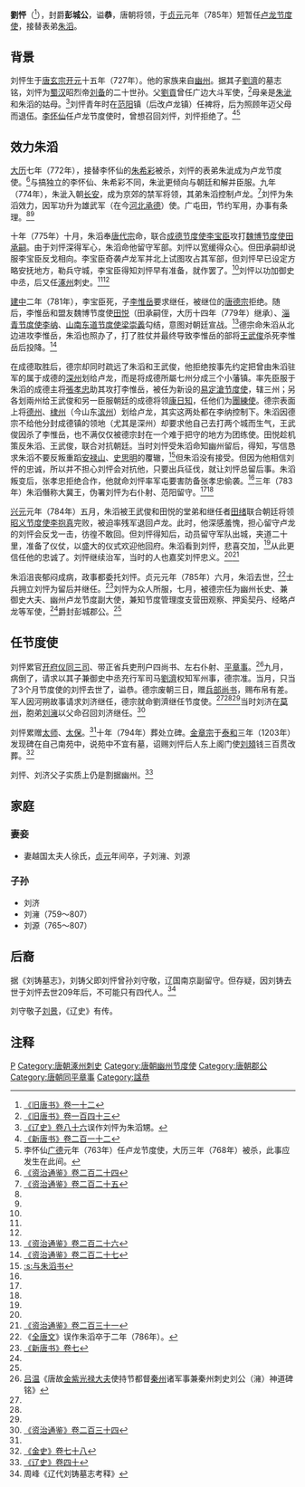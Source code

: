 {{Infobox Biography
| subject_name   = 劉怦 
| image_name     = 
| image_size     = 
| image_caption  = 
| date_of_birth  = 727年
| place_of_birth = [[唐朝|唐朝]]
| date_of_death  = 785年11月4日
| place_of_death = [[唐朝|唐朝]]
| occupation     = [[唐朝|唐朝]]将领、[[卢龙节度使|卢龙节度使]]
}}

'''劉怦'''（{{bd|727年||785年|11月4日|catIdx=L刘}}<ref name=BT12>[[:s:旧唐书/卷12|《旧唐书》卷一十二]]</ref>），封爵'''彭城公'''，谥'''恭'''，唐朝将领，于[[贞元_(唐朝)|贞元]]元年（785年）短暂任[[卢龙节度使|卢龙节度使]]，接替表弟[[朱滔|朱滔]]。

==背景==
刘怦生于[[唐玄宗|唐玄宗]][[开元|开元]]十五年（727年）。他的家族来自[[幽州|幽州]]。据其子[[刘济_(唐朝)|劉濟]]的墓志铭，刘怦为[[蜀汉|蜀汉]]昭烈帝[[刘备|刘备]]的二十世孙。父[[劉貢|劉貢]]曾任广边大斗军使，<ref name=BT143>[[:s:旧唐书/卷143|《旧唐书》卷一百四十三]]</ref>母亲是[[朱泚|朱泚]]和朱滔的姑母。<ref>[[:s:辽史/卷86|《辽史》卷八十六]]误作刘怦为朱滔甥。</ref>刘怦青年时在[[范阳|范阳]]镇（后改卢龙镇）任裨将，后为照顾年迈父母而退伍。[[李怀仙|李怀仙]]任卢龙节度使时，曾想召回刘怦，刘怦拒绝了。<ref name=NBT212>[[:s:新唐书/卷212|《新唐书》卷二百一十二]]</ref><ref>李怀仙[[广德_(唐朝)|广德]]元年（763年）任卢龙节度使，大历三年（768年）被杀，此事应发生在此间。</ref>

==效力朱滔==
[[大历|大历]]七年（772年），接替李怀仙的[[朱希彩|朱希彩]]被杀，刘怦的表弟朱泚成为卢龙节度使。<ref>[[:s:资治通鉴/卷224|《资治通鉴》卷二百二十四]]</ref>与搞独立的李怀仙、朱希彩不同，朱泚更倾向与朝廷和解并臣服。九年（774年），朱泚入朝[[长安|长安]]，成为京郊的禁军将领，其弟朱滔控制卢龙。<ref name=ZZTJ225>[[:s:资治通鉴/卷225|《资治通鉴》卷二百二十五]]</ref>刘怦为朱滔效力，因军功升为雄武军（在今[[河北|河北]][[承德|承德]]）使。广屯田，节约军用，办事有条理。<ref name=BT143/><ref name=NBT212/>

十年（775年）十月，朱滔奉[[唐代宗|唐代宗]]命，联合[[成德节度使|成德节度使]][[李宝臣|李宝臣]]攻打[[魏博节度使|魏博节度使]][[田承嗣|田承嗣]]。由于刘怦深得军心，朱滔命他留守军部。刘怦以宽缓得众心。但田承嗣却说服李宝臣反戈相向。李宝臣奇袭卢龙军并北上试图攻占其军部，但刘怦早已设定方略安抚地方，勒兵守城，李宝臣得知刘怦早有准备，就作罢了。<ref name=ZZTJ225/>刘怦以功加御史中丞，后又任[[涿州|涿州]]刺史。<ref name=BT143/><ref name=NBT212/>

[[建中_(唐朝)|建中]]二年（781年），李宝臣死，子[[李惟岳|李惟岳]]要求继任，被继位的[[唐德宗|唐德宗]]拒绝。随后，李惟岳和盟友魏博节度使[[田悦|田悦]]（田承嗣侄，大历十四年（779年）继承）、[[淄青节度使|淄青节度使]][[李纳|李纳]]、[[山南东道节度使|山南东道节度使]][[梁崇義|梁崇義]]勾结，意图对朝廷宣战。<ref>[[:s:资治通鉴/卷226|《资治通鉴》卷二百二十六]]</ref>德宗命朱滔从北边进攻李惟岳，朱滔也照办了，打了胜仗并最终导致李惟岳的部将[[王武俊|王武俊]]杀死李惟岳后投降。<ref name=ZZTJ227>[[:s:资治通鉴/卷227|《资治通鉴》卷二百二十七]]</ref>

在成德取胜后，德宗却同时疏远了朱滔和王武俊，他拒绝按事先约定把曾由朱滔驻军的属于成德的[[深州|深州]]划给卢龙，而是将成德所屬七州分成三个小藩镇。率先臣服于朱滔的成德主将[[張孝忠_(唐朝)|張孝忠]]助其攻打李惟岳，被任为新设的[[易定滄节度使|易定滄节度使]]，辖三州；另各划兩州给王武俊和另一臣服朝廷的成德将领[[康日知|康日知]]，任他们为[[團練使|團練使]]。德宗表面上将[[德州_(山东)|德州]]、[[棣州|棣州]]（今山东[[滨州|滨州]]）划给卢龙，其实这两处都在李纳控制下。朱滔因德宗不给他分封成德镇的领地（尤其是深州）却要求他自己去打两个城而生气，王武俊因杀了李惟岳，也不满仅仅被德宗封在一个难于把守的地方为团练使。田悦趁机策反朱滔、王武俊，联合对抗朝廷。当时刘怦受朱滔命知幽州留后，得知，写信恳求朱滔不要反叛重蹈[[安禄山|安禄山]]、[[史思明|史思明]]的覆辙，<ref>[[:s:与朱滔书|:s:与朱滔书]]</ref>但朱滔没有接受。但因为他相信刘怦的忠诚，所以并不担心刘怦会对抗他，只要出兵征伐，就让刘怦总留后事。朱滔叛变后，张孝忠拒绝合作，他就命刘怦率军屯要害防备张孝忠偷袭。<ref name=ZZTJ227/>三年（783年）朱滔僭称大冀王，伪署刘怦为右仆射、范阳留守。<ref name=BT143/><ref name=NBT212/>

[[兴元|兴元]]元年（784年）五月，朱滔被王武俊和田悦的堂弟和继任者[[田绪|田绪]]联合朝廷将领[[昭义节度使|昭义节度使]][[李抱真|李抱真]]完败，被迫率残军退回卢龙。此时，他深感羞愧，担心留守卢龙的刘怦会反戈一击，彷徨不敢回。但刘怦得知后，动员留守军队出城，夹道二十里，准备了仪仗，以盛大的仪式欢迎他回府。朱滔看到刘怦，悲喜交加，<ref name=NBT212/>从此更信任他的忠诚了。刘怦继续治军，当时的人也嘉奖刘怦忠义。<ref name=NBT212/><ref>[[:s:资治通鉴/卷231|《资治通鉴》卷二百三十一]]</ref>

朱滔沮丧郁闷成病，政事都委托刘怦。贞元元年（785年）六月，朱滔去世，<ref>《[[全唐文|全唐文]]》误作朱滔卒于二年（786年）。</ref>士兵拥立刘怦为留后并继任。<ref name=NBT7>[[:s:新唐书/卷7|《新唐书》卷七]]</ref>刘怦为众人所服，七月，被德宗任为幽州长史、兼御史大夫、幽州卢龙节度副大使，兼知节度管理度支营田观察、押奚契丹、经略卢龙等军使，<ref name=BT12/>爵封彭城郡公。<ref name=NBT212/>

== 任节度使 ==
刘怦累官[[开府仪同三司|开府仪同三司]]、带正省兵吏刑户四尚书、左右仆射、[[同平章事|平章事]]。<ref name=LW>[[吕温|吕温]]《唐故[[金紫光禄大夫|金紫光禄大夫]]使持节都督[[秦州|秦州]]诸军事兼秦州刺史刘公（澭）神道碑铭》</ref>九月，病倒了，请求以其子兼御史中丞充行军司马[[刘济_(唐朝)|劉濟]]权知军州事，德宗准。当月，只当了3个月节度使的刘怦去世了，谥恭。德宗废朝三日，赠[[兵部尚书|兵部尚书]]，赐布帛有差。军人因河朔故事请求刘济继任，德宗就命劉濟继任节度使。<ref name=BT12/><ref name=BT143/><ref name=NBT7/>当时刘济在[[莫州|莫州]]，胞弟[[刘澭|刘澭]]以父命召回刘济继任。<ref>[[:s:资治通鉴/卷234|《资治通鉴》卷二百三十四]]</ref>

刘怦累赠[[太师|太师]]、[[太保|太保]]。<ref name=LW/>十年（794年）葬处立碑。[[金章宗|金章宗]]于[[泰和_(年号)|泰和]]三年（1203年）发现碑在自己南苑中，说苑中不宜有墓，诏赐刘怦后人东上阁门使[[刘頍|刘頍]]钱三百贯改葬。<ref>[[:s:金史/卷78|《金史》卷七十八]]</ref>

刘怦、刘济父子实质上仍是割据幽州。<ref>[[:s:辽史/卷40|《辽史》卷四十]]</ref>

== 家庭 ==
=== 妻妾 ===
*妻越国太夫人徐氏，[[贞元_(唐朝)|贞元]]年间卒，子刘澭、刘源

=== 子孙 ===
*刘济
*刘澭（759～807）
*刘源（765～807）

== 后裔 ==
据《刘铸墓志》，刘铸父即刘怦曾孙刘守敬，辽国南京副留守。但存疑，因刘铸去世于刘怦去世209年后，不可能只有四代人。<ref>周峰《辽代刘铸墓志考释》</ref>

刘守敬子[[刘景_(辽朝)|刘景]]，《辽史》有传。

== 注释 ==
{{Reflist|2}}

{{DEFAULTSORT:L}}
[[Category:刘姓|P]]
[[Category:唐朝涿州刺史|Category:唐朝涿州刺史]]
[[Category:唐朝幽州节度使|Category:唐朝幽州节度使]]
[[Category:唐朝郡公|Category:唐朝郡公]]
[[Category:唐朝同平章事|Category:唐朝同平章事]]
[[Category:諡恭|Category:諡恭]]

{{wikisource-author}}